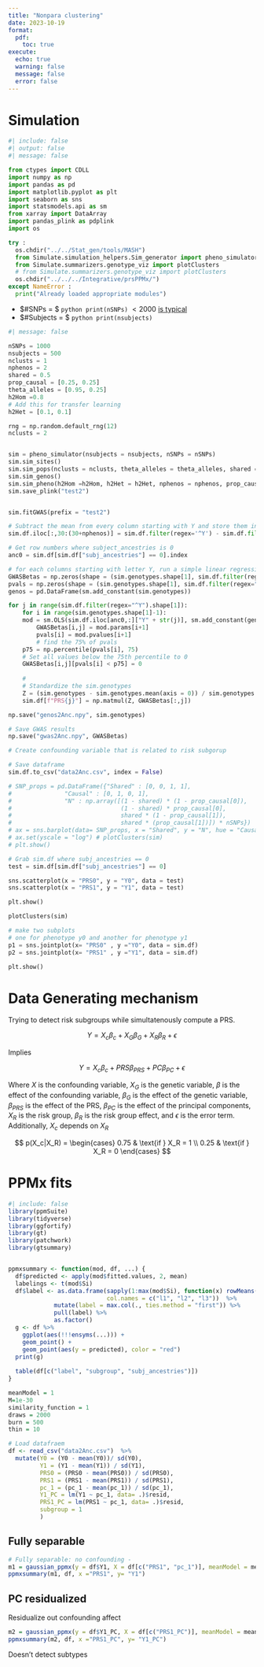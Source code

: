 ```yaml
---
title: "Nonpara clustering"
date: 2023-10-19
format: 
  pdf:
    toc: true
execute: 
  echo: true
  warning: false
  message: false
  error: false
---
```




# Simulation
```python
#| include: false
#| output: false
#| message: false

from ctypes import CDLL 
import numpy as np
import pandas as pd
import matplotlib.pyplot as plt
import seaborn as sns
import statsmodels.api as sm
from xarray import DataArray
import pandas_plink as pdplink
import os

try : 
  os.chdir("../../Stat_gen/tools/MASH")
  from Simulate.simulation_helpers.Sim_generator import pheno_simulator
  from Simulate.summarizers.genotype_viz import plotClusters
  # from Simulate.summarizers.genotype_viz import plotClusters
  os.chdir("../../../Integrative/prsPPMx/")
except NameError :
  print("Already loaded appropriate modules")
```
- $\#SNPs = $ `python print(nSNPs)` $< 2000$ [is typical](https://www.ncbi.nlm.nih.gov/pmc/articles/PMC6931355/)
- $\#Subjects = $ `python print(nsubjects)`

```python
#| message: false

nSNPs = 1000
nsubjects = 500
nclusts = 1
nphenos = 2
shared = 0.5
prop_causal = [0.25, 0.25]
theta_alleles = [0.95, 0.25]
h2Hom =0.8
# Add this for transfer learning 
h2Het = [0.1, 0.1]

rng = np.random.default_rng(12)
nclusts = 2 


sim = pheno_simulator(nsubjects = nsubjects, nSNPs = nSNPs)
sim.sim_sites()
sim.sim_pops(nclusts = nclusts, theta_alleles = theta_alleles, shared = shared)
sim.sim_genos()
sim.sim_pheno(h2Hom =h2Hom, h2Het = h2Het, nphenos = nphenos, prop_causal = prop_causal, alpha =-1)
sim.save_plink("test2")


sim.fitGWAS(prefix = "test2")
```


```python


# Subtract the mean from every column starting with Y and store them in the dataframe
sim.df.iloc[:,30:(30+nphenos)] = sim.df.filter(regex='^Y') - sim.df.filter(regex= "^Y").mean()

# Get row numbers where subject_ancestries is 0
anc0 = sim.df[sim.df["subj_ancestries"] == 0].index

# for each columns starting with letter Y, run a simple linear regression with the 
GWASBetas = np.zeros(shape = (sim.genotypes.shape[1], sim.df.filter(regex="^Y").shape[1]))
pvals = np.zeros(shape = (sim.genotypes.shape[1], sim.df.filter(regex="^Y").shape[1]))
genos = pd.DataFrame(sm.add_constant(sim.genotypes))

for j in range(sim.df.filter(regex="^Y").shape[1]):
    for i in range(sim.genotypes.shape[1]-1):
    mod = sm.OLS(sim.df.iloc[anc0,:]["Y" + str(j)], sm.add_constant(genos.iloc[anc0,:][[0,i+1]])).fit()
        GWASBetas[i,j] = mod.params[i+1]
        pvals[i] = mod.pvalues[i+1]
        # find the 75% of pvals
    p75 = np.percentile(pvals[i], 75)
    # Set all values below the 75th percentile to 0
    GWASBetas[i,j][pvals[i] < p75] = 0
        
    # 
    # Standardize the sim.genotypes
    Z = (sim.genotypes - sim.genotypes.mean(axis = 0)) / sim.genotypes.std(axis = 0) 
    sim.df[f"PRS{j}"] = np.matmul(Z, GWASBetas[:,j])

np.save("genos2Anc.npy", sim.genotypes)

# Save GWAS results
np.save("gwas2Anc.npy", GWASBetas)

# Create confounding variable that is related to risk subgorup

# Save dataframe
sim.df.to_csv("data2Anc.csv", index = False)

# SNP_props = pd.DataFrame({"Shared" : [0, 0, 1, 1],
#               "Causal" : [0, 1, 0, 1],
#               "N" : np.array([(1 - shared) * (1 - prop_causal[0]),
#                               (1 - shared) * prop_causal[0],
#                               shared * (1 - prop_causal[1]),
#                               shared * (prop_causal[1])]) * nSNPs})
# ax = sns.barplot(data= SNP_props, x = "Shared", y = "N", hue = "Causal", )
# ax.set(yscale = "log") # plotClusters(sim)
# plt.show()

# Grab sim.df where subj_ancestries == 0
test = sim.df[sim.df["subj_ancestries"] == 0]

sns.scatterplot(x = "PRS0", y = "Y0", data = test)
sns.scatterplot(x = "PRS1", y = "Y1", data = test)

plt.show()
```


```python
plotClusters(sim)
```


```python
# make two subplots
# one for phenotype y0 and another for phenotype y1
p1 = sns.jointplot(x= "PRS0" , y ="Y0", data = sim.df)
p2 = sns.jointplot(x= "PRS1" , y ="Y1", data = sim.df)

plt.show()
```




# Data Generating mechanism

Trying to detect risk subgroups while simultatenously compute a PRS.

$$
  Y = X_cβ_c + X_Gβ_G + X_Rβ_R + ϵ
$$

Implies

$$
  Y = X_cβ_c + PRSβ_{PRS} + PCβ_{PC} + ϵ
$$

Where $X$ is the confounding variable, $X_G$ is the genetic variable, $β$ is the effect of the confounding variable, $β_G$ is the effect of the genetic variable, $β_{PRS}$ is the effect of the PRS, $β_{PC}$ is the effect of the principal components, $X_R$ is the risk group, $β_R$ is the risk group effect, and $ϵ$ is the error term. Additionally, $X_c$ depends on $X_R$

$$
  p(X_c|X_R) = \begin{cases} 
  0.75 & \text{if } X_R = 1 \\
  0.25 & \text{if } X_R = 0
\end{cases}
$$


# PPMx fits
```r
#| include: false
library(ppmSuite)
library(tidyverse)
library(ggfortify)
library(gt)
library(patchwork)
library(gtsummary)


ppmxsummary <- function(mod, df, ...) {
  df$predicted <- apply(mod$fitted.values, 2, mean)
  labelings <- t(mod$Si)
  df$label <- as.data.frame(sapply(1:max(mod$Si), function(x) rowMeans(labelings ==x)),
                            col.names = c("l1", "l2", "l3"))  %>%
             mutate(label = max.col(., ties.method = "first")) %>%
             pull(label) %>%
             as.factor()
  g <- df %>%
    ggplot(aes(!!!ensyms(...))) +
    geom_point() +
    geom_point(aes(y = predicted), color = "red") 
  print(g)
 
  table(df[c("label", "subgroup", "subj_ancestries")])
}

meanModel = 1
M=1e-30
similarity_function = 1
draws = 2000
burn = 500
thin = 10

# Load datafraem
df <- read_csv("data2Anc.csv")  %>%
  mutate(Y0 = (Y0 - mean(Y0))/ sd(Y0),
         Y1 = (Y1 - mean(Y1)) / sd(Y1),
         PRS0 = (PRS0 - mean(PRS0)) / sd(PRS0),
         PRS1 = (PRS1 - mean(PRS1)) / sd(PRS1), 
         pc_1 = (pc_1 - mean(pc_1)) / sd(pc_1),
         Y1_PC = lm(Y1 ~ pc_1, data= .)$resid,
         PRS1_PC = lm(PRS1 ~ pc_1, data= .)$resid,
         subgroup = 1
         )
```

## Fully separable
```r
# Fully separable: no confounding - 
m1 = gaussian_ppmx(y = df$Y1, X = df[c("PRS1", "pc_1")], meanModel = meanModel, M = M, similarity_function = similarity_function, draws = draws, burn = burn, thin = thin)
ppmxsummary(m1, df, x ="PRS1", y= "Y1")
```


## PC residualized
Residualize out confounding affect
```r
m2 = gaussian_ppmx(y = df$Y1_PC, X = df[c("PRS1_PC")], meanModel = meanModel, M = M, similarity_function = similarity_function, draws = draws, burn = burn, thin = thin)
ppmxsummary(m2, df, x ="PRS1_PC", y= "Y1_PC")
```
Doesn't detect subtypes

